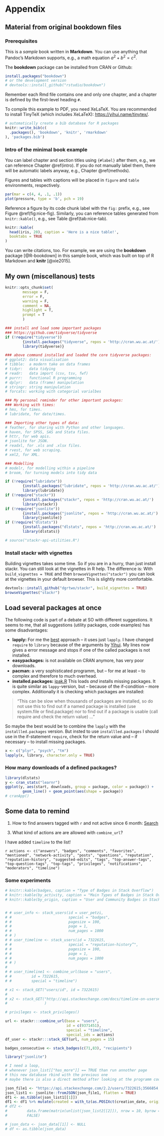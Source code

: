 # Appendix

## Material from original bookdown files

### Prerequisites


This is a _sample_ book written in **Markdown**. You can use anything that Pandoc's Markdown supports, e.g., a math equation $a^2 + b^2 = c^2$.

The **bookdown** package can be installed from CRAN or Github:

```r
install.packages("bookdown")
# or the development version
# devtools::install_github("rstudio/bookdown")
```

Remember each Rmd file contains one and only one chapter, and a chapter is defined by the first-level heading `#`.

To compile this example to PDF, you need XeLaTeX. You are recommended to install TinyTeX (which includes XeLaTeX): <https://yihui.name/tinytex/>.

```r
# automatically create a bib database for R packages
knitr::write_bib(c(
  .packages(), 'bookdown', 'knitr', 'rmarkdown'
), 'packages.bib')
```

### Intro of the minimal book example

You can label chapter and section titles using `{#label}` after them, e.g., we can reference Chapter \@ref(intro). If you do not manually label them, there will be automatic labels anyway, e.g., Chapter \@ref(methods).

Figures and tables with captions will be placed in `figure` and `table` environments, respectively.

```r
par(mar = c(4, 4, .1, .1))
plot(pressure, type = 'b', pch = 19)
```

Reference a figure by its code chunk label with the `fig:` prefix, e.g., see Figure \@ref(fig:nice-fig). Similarly, you can reference tables generated from `knitr::kable()`, e.g., see Table \@ref(tab:nice-tab).

```r
knitr::kable(
  head(iris, 20), caption = 'Here is a nice table!',
  booktabs = TRUE
)
```

You can write citations, too. For example, we are using the **bookdown** package [@R-bookdown] in this sample book, which was built on top of R Markdown and **knitr** [@xie2015].

## My own (miscellanous) tests

```r
knitr::opts_chunk$set(
        message = F,
        error = F,
        warning = F,
        comment = NA,
        highlight = T,
        prompt = T
        )

### install and load some important packages
### https://github.com/tidyverse/tidyverse
if (!require("tidyverse"))
        {install.packages("tidyverse", repos = 'http://cran.wu.ac.at/')
        library(tidyverse)}

### above command installed and loaded the core tidyverse packages:
# ggplot2: data visualisation
# tibble:  a modern take on data frames
# tidyr:   data tidying
# readr:   data import (csv, tsv, fwf)
# purrr:   functional R programming
# dplyr:   data (frame) manipulation
# stringr: string manipulation
# forcats: working with categorial varialbes

### My personal reminder for other important packages:
### Working with times:
# hms, for times.
# lubridate, for date/times.

### Importing other types of data:
# feather, for sharing with Python and other languages.
# haven, for SPSS, SAS and Stata files.
# httr, for web apis.
# jsonlite for JSON.
# readxl, for .xls and .xlsx files.
# rvest, for web scraping.
# xml2, for XML.

### Modelling
# modelr, for modelling within a pipeline
# broom, for turning models into tidy data

if (!require("lubridate"))
        {install.packages("lubridate", repos = 'http://cran.wu.ac.at/')
        library(lubridate)}
if (!require("stackr"))
        {install.packages("stackr", repos = 'http://cran.wu.ac.at/')
        library(stackr)}
if (!require("jsonlite"))
        {install.packages("jsonlite", repos = 'http://cran.wu.ac.at/')
        library(jsonlite)}
if (!require("dlstats"))
        {install.packages("dlstats", repos = 'http://cran.wu.ac.at/')
        library(dlstats)}

# source("stackr-api-utilities.R")
```

### Install stackr with vignettes

Building vignettes takes some time. So if you are in a hurry, than just install stackr. You can still look at the vignettes in R help. The difference is: With `build_vignettes = TRUE` and then `browseVignettes("stackr")` you can look at the vignettes in your default browser. This is slightly more comfortable.

```r
devtools::install_github("dgrtwo/stackr", build_vignettes = TRUE)
browseVignettes("stackr")
```

## Load several packages at once

The following code is part of a debate at SO with different suggestions. It seems to me, that all suggestions (utility packages, code examples) has some disadvantages:

* **lapply:** For me the [best](https://stackoverflow.com/questions/8175912/load-multiple-packages-at-once) approach -- it uses just `lapply`. I have changed `require` to `library` because of the arguments by [Yihui](https://yihui.name/en/2014/07/library-vs-require/). My lines now gives a error message and stops if one of the called packages is not installed.
* **easypackages:** is not available on CRAN anymore, has very poor downloads.
* **pacman:** a very sophisticated programm, but -- for me at least -- to complex and therefore to much overhead.
* **installed.packages:** [ipak.R](https://gist.github.com/stevenworthington/3178163) This loads _and_ installs missing packages. It is quite similar as `lappy`-version, but -- because of the if-condition -- more complex. Additionally it is checking which packages are installed: 

> "This can be slow when thousands of packages are installed, so do not use this to find out if a named package is installed (use system.file or find.package) nor to find out if a package is usable (call require and check the return value) …"

So maybe the best would be to combine the `lapply` with the `installled.packages`
 version. But insted to use `installled.packages` I should use in the if-statement `require`, check for the return value and -- if necessary -- to install missing packages.
 
```r
x <- c("plyr", "psych", "tm")
lapply(x, library, character.only = TRUE)
```


### How many downloads of a defined packages?


```r
library(dlstats)
y <- cran_stats("learnr")
ggplot(y, aes(start, downloads, group = package, color = package)) +
        geom_line() + geom_point(aes(shape = package))
# cranApp()
```

## Some data to remind

1. How to find answers tagged with `r` and not active since 6 month: [Search](https://stackoverflow.com/search?q=%5Br%5D+lastactive%3A..6m+is%3Aa)

<!-- 2. My personal user number: `r petzi <- 7322615` -->

3. What kind of actions are are allowed with `combine_url`?

I have added `timeline` to the list!

`r actions <- c("answers", "badges", "comments", "favorites", "mentioned", "network-activity", "posts", "questions", "reputation", "reputation-history", "suggested-edits", "tags", "top-answer-tags", "top-question-tags", "top-tags", "privileges", "notifications", "moderators", "timeline")`


### Some experiments

```r

# knitr::kable(badges, caption = "Type of Badges in Stack Overflow")
# knitr::kable(by_activity, caption = "Main Types of Badges in Stack Overflow")
# knitr::kable(by_origin, caption = "User and Community Badges in Stack Overflow")


# # user_info <- stack_users(id = user_petzi,
# #                          special = "badges",
# #                          pagesize = 100,
# #                          page = 1,
# #                          num_pages = 1000
# # )
# # user_timeline <- stack_users(id = 7322615,
# #                          special = "reputation-history”",
# #                          pagesize = 100,
# #                          page = 1,
# #                          num_pages = 1000
# # )
# 
# # user_timeline1 <- combine_url(base = "users",
# #         id = 7322615,
# #         special = "timeline")

# x1 <- stack_GET("users/id", id = 7322615)
# 
# x2 <- stack_GET("http://api.stackexchange.com/docs/timeline-on-users#ids=7322615&filter=default&site=stackoverflow&run=true"
#                 )

# privileges <- stack_privileges()
```

```r

url <- stackr:::combine_url(base = "users", 
                            id = c(9371451),
                            special = "timeline",
                            special_ids = actions)
df_user <- stackr:::stack_GET(url, num_pages = 15)


```

```r
badges_consecutive <- stack_badges(c(71,83), "recipients")

```



```r
library("jsonlite")

# I need a loop, 
# whenever json_list[["has_more"]] == TRUE than run annother page
# this new database rbind with the previous one
# maybe there is also a direct method after looking at the programm code of stackr

json_file1 <- "https://api.stackexchange.com/2.2/users/7322615;3566854;1556049;2545523/timeline?page=1&pagesize=100&site=stackoverflow&key=mRTYimh499J3lInIGjcxfA(("
json_list1 <- jsonlite::fromJSON(json_file1, flatten = TRUE)
df1 <- as.tibble(json_list1[[1]])
df1 <- df1 %>% mutate(created = with_tz(as.POSIXct(creation_date, origin = "1970-01-01"), "UTC"))
# df2 <-
#         data.frame(matrix(unlist(json_list2[[2]]), nrow = 10, byrow = T), stringsAsFactors =
#         FALSE)

# json_data <- json_data[[1]] <- NULL
# df <- as.tibble(json_data)

```


